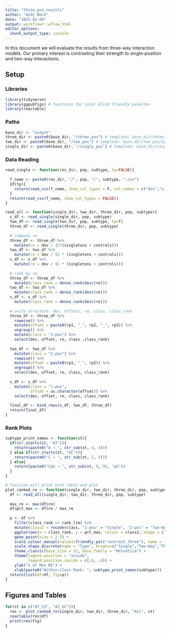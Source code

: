 ```yaml
---
title: "three_pos_results"
author: "Andy Beck"
date: "2025-02-04"
output: workflowr::wflow_html
editor_options:
  chunk_output_type: console
---
```


In this document we will evaluate the results from three-way interaction models. Our primary interest is contrasting their strength to single-position and two-way interactions.

## Setup

### Libraries

```r
library(tidyverse)
library(ggpubfigs) # functions for color blind friendly palettes
library(reactable)
```

### Paths

```r
base_dir <- "output" 
three_dir <- paste0(base_dir, "/three_pos") # template: base_dir/three_pos/{population}/{subtype}.csv
two_dir <- paste0(base_dir, "/two_pos") # template: base_dir/two_pos/{population}/{subtype}.csv
single_dir <- paste0(base_dir, "/single_pos") # template: base_dir/single_pos/{population}/{subtype}.csv
```

### Data Reading

```r
read_single <- function(res_dir, pop, subtype, tp=FALSE){
  
  f_name <- paste0(res_dir, "/", pop, "/", subtype, ".csv")
  if(tp){
    return(read_csv(f_name, show_col_types = F, col_names = c("dev","singletons","controls","rp1","rp2")))
  }
  return(read_csv(f_name, show_col_types = FALSE))
}

read_all <- function(single_dir, two_dir, three_dir, pop, subtype){
  s_df <- read_single(single_dir, pop, subtype)
  two_df <- read_single(two_dir, pop, subtype, tp=T)
  three_df <- read_single(three_dir, pop, subtype)
  
  # compute re 
  three_df <- three_df %>%
    mutate(re = dev / (2*(singletons + controls)))
  two_df <- two_df %>%
    mutate(re = dev / (2 * (singletons + controls)))
  s_df <- s_df %>%
    mutate(re = dev / (2 * (singletons + controls)))
  
  # rank by re
  three_df <- three_df %>%
    mutate(class_rank = dense_rank(desc(re)))
  two_df <- two_df %>%
    mutate(class_rank = dense_rank(desc(re)))
  s_df <- s_df %>%
    mutate(class_rank = dense_rank(desc(re)))
  
  # unify structure: dev, offsets, re, class, class_rank
  three_df <- three_df %>%
    rowwise() %>%
    mutate(offset = paste0(rp1, "_", rp2, "_", rp3)) %>%
    ungroup() %>%
    mutate(class = "3-pos") %>%
    select(dev, offset, re, class ,class_rank) 
  
  two_df <- two_df %>%
    mutate(class = "2-pos") %>%
    rowwise() %>%
    mutate(offset = paste0(rp1, "_", rp2)) %>%
    ungroup() %>%
    select(dev, offset, re, class, class_rank)
  
  s_df <- s_df %>%
    mutate(class = "1-pos",
           offset = as.character(offset)) %>%
    select(dev, offset, re, class, class_rank)
  
  final_df <- bind_rows(s_df, two_df, three_df)
  return(final_df)
}
```

### Rank Plots

```r
subtype_print_names <- function(st){
  if(str_starts(st, "AT")){
    return(paste0("A → ", str_sub(st, 4, 4)))
  } else if(str_starts(st, "GC")){
    return(paste0("C → ", str_sub(st, 5, 5)))
  } else{
    return(paste0("CpG → ", str_sub(st, 9, 9), "pG"))
  }
}

# function will print both table and plot
plot_ranked_re <- function(single_dir, two_dir, three_dir, pop, subtype, rank_lim = 20){
  df <- read_all(single_dir, two_dir, three_dir, pop, subtype)
  
  max_re <- max(df$re)
  df$pct_max <- df$re / max_re
  
  p <- df %>%
    filter(class_rank <= rank_lim) %>%
    mutate(class2 = recode(class, "1-pos" = "Single", "2-pos" = "Two-Way", "3-pos" = "Three-Way")) %>%
    ggplot(aes(x = class_rank, y = pct_max, colour = class2, shape = class2)) +
    geom_point(size = 2.5) +
    scale_colour_manual(values=friendly_pal("contrast_three"), name = "Type", breaks=c("Single","Two-Way","Three-Way")) +
    scale_shape_discrete(name = "Type", breaks=c("Single","Two-Way","Three-Way")) +
    theme_classic(base_size = 12, base_family = "Helvetica") +
    theme(legend.position = "inside",
          legend.position.inside = c(.8, .8)) +
    ylab("% of Max RE") +
    xlab(paste0("Within-class Rank: ", subtype_print_names(subtype)))
  return(list(df=df, fig=p))
}
```

## Figures and Tables

```r
for(st in c("AT_CG", "AT_GC")){
  res <- plot_ranked_re(single_dir, two_dir, three_dir, "ALL", st)
  reactable(res$df)
  print(res$fig)
}
```

